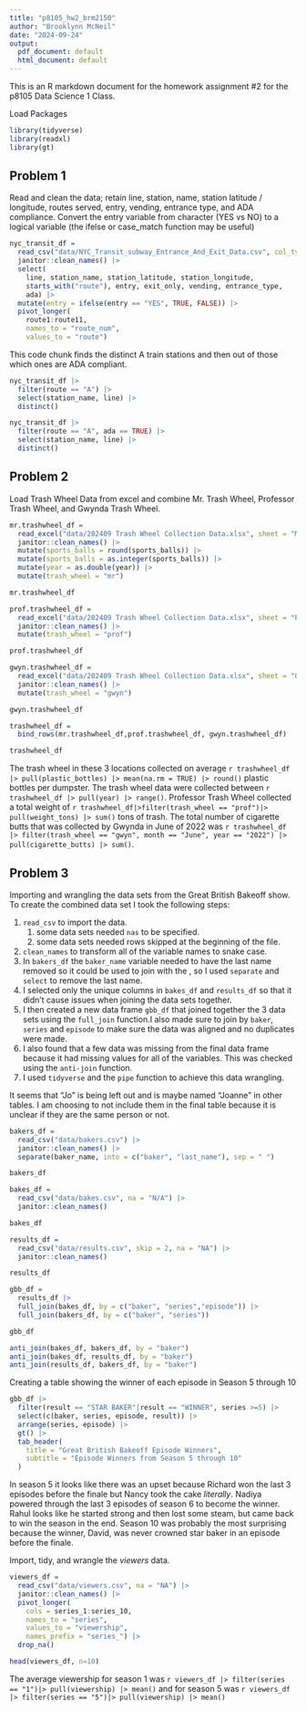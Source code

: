 ```yaml
---
title: "p8105_hw2_brm2150"
author: "Brooklynn McNeil"
date: "2024-09-24"
output:
  pdf_document: default
  html_document: default
---
```


This is an R markdown document for the homework assignment #2 for the p8105 Data Science 1 Class.

Load Packages

```r
library(tidyverse)
library(readxl)
library(gt)
```

## Problem 1

Read and clean the data; retain line, station, name, station latitude / longitude, routes served, entry, vending, entrance type, and ADA compliance. Convert the entry variable from character (YES vs NO) to a logical variable (the ifelse or case_match function may be useful)

```r
nyc_transit_df = 
  read_csv("data/NYC_Transit_subway_Entrance_And_Exit_Data.csv", col_types = cols(Route8 = "c", Route9 = "c", Route10 = "c", Route11 = "c")) |>
  janitor::clean_names() |>
  select(
    line, station_name, station_latitude, station_longitude, 
    starts_with("route"), entry, exit_only, vending, entrance_type, 
    ada) |> 
  mutate(entry = ifelse(entry == "YES", TRUE, FALSE)) |>
  pivot_longer(
    route1:route11,
    names_to = "route_num",
    values_to = "route")
```
This code chunk finds the distinct A train stations and then out of those which ones are ADA compliant.
```r
nyc_transit_df |> 
  filter(route == "A") |> 
  select(station_name, line) |> 
  distinct()

nyc_transit_df |> 
  filter(route == "A", ada == TRUE) |> 
  select(station_name, line) |> 
  distinct()
```

## Problem 2

Load Trash Wheel Data from excel and combine Mr. Trash Wheel, Professor Trash Wheel, and Gwynda Trash Wheel.

```r
mr.trashwheel_df = 
  read_excel("data/202409 Trash Wheel Collection Data.xlsx", sheet = "Mr. Trash Wheel", range = "A2:N653", na = "") |>
  janitor::clean_names() |>
  mutate(sports_balls = round(sports_balls)) |>
  mutate(sports_balls = as.integer(sports_balls)) |>
  mutate(year = as.double(year)) |>
  mutate(trash_wheel = "mr")

mr.trashwheel_df

prof.trashwheel_df =  
  read_excel("data/202409 Trash Wheel Collection Data.xlsx", sheet = "Professor Trash Wheel", range = "A2:M120", na = "") |>
  janitor::clean_names() |>
  mutate(trash_wheel = "prof") 

prof.trashwheel_df

gwyn.trashwheel_df = 
  read_excel("data/202409 Trash Wheel Collection Data.xlsx", sheet = "Gwynnda Trash Wheel", range = "A2:L265", na = "") |>
  janitor::clean_names() |>
  mutate(trash_wheel = "gwyn") 

gwyn.trashwheel_df

trashwheel_df = 
  bind_rows(mr.trashwheel_df,prof.trashwheel_df, gwyn.trashwheel_df)

trashwheel_df
```

The trash wheel in these 3 locations collected on average `r trashwheel_df |> pull(plastic_bottles) |> mean(na.rm = TRUE) |> round()` plastic bottles per dumpster. The trash wheel data were collected between `r trashwheel_df |> pull(year) |> range()`. Professor Trash Wheel collected a total weight of `r trashwheel_df|>filter(trash_wheel == "prof")|> pull(weight_tons) |> sum()` tons of trash. The total number of cigarette butts that was collected by Gwynda in June of 2022 was `r trashwheel_df |> filter(trash_wheel == "gwyn", month == "June", year == "2022") |> pull(cigarette_butts) |> sum()`.

## Problem 3

Importing and wrangling the data sets from the Great British Bakeoff show. To create the combined data set I took the following steps:

1.  `read_csv` to import the data.
    1.  some data sets needed `nas` to be specified.
    2.  some data sets needed rows skipped at the beginning of the file.
2.  `clean_names` to transform all of the variable names to snake case.
3.  In `bakers_df` the `baker_name` variable needed to have the last name removed so it could be used to join with the , so I used `separate` and `select` to remove the last name.
4.  I selected only the unique columns in `bakes_df` and `results_df` so that it didn't cause issues when joining the data sets together.
5.  I then created a new data frame `gbb_df` that joined together the 3 data sets using the `full_join` function.I also made sure to join by `baker`, `series` and `episode` to make sure the data was aligned and no duplicates were made.
6.  I also found that a few data was missing from the final data frame because it had missing values for all of the variables. This was checked using the `anti-join` function.
7.  I used `tidyverse` and the `pipe` function to achieve this data wrangling.


It seems that "Jo" is being left out and is maybe named "Joanne" in other tables. I am choosing to not include them in the final table because it is unclear if they are the same person or not. 

```r
bakers_df =
  read_csv("data/bakers.csv") |>
  janitor::clean_names() |>
  separate(baker_name, into = c("baker", "last_name"), sep = " ")

bakers_df

bakes_df = 
  read_csv("data/bakes.csv", na = "N/A") |>
  janitor::clean_names()

bakes_df

results_df = 
  read_csv("data/results.csv", skip = 2, na = "NA") |>
  janitor::clean_names()

results_df

gbb_df = 
  results_df |>
  full_join(bakes_df, by = c("baker", "series","episode")) |>
  full_join(bakers_df, by = c("baker", "series")) 

gbb_df

anti_join(bakes_df, bakers_df, by = "baker")
anti_join(bakes_df, results_df, by = "baker")
anti_join(results_df, bakers_df, by = "baker")
```

Creating a table showing the winner of each episode in Season 5 through 10

```r
gbb_df |>
  filter(result == "STAR BAKER"|result == "WINNER", series >=5) |>
  select(c(baker, series, episode, result)) |>
  arrange(series, episode) |>
  gt() |>
  tab_header(
    title = "Great British Bakeoff Episode Winners",
    subtitle = "Episode Winners from Season 5 through 10"
  )
```
In season 5 it looks like there was an upset because Richard won the last 3 episodes before the finale but Nancy took the cake *literally*. Nadiya powered through the last 3 episodes of season 6 to become the winner. Rahul looks like he started strong and then lost some steam, but came back to win the season in the end. Season 10 was probably the most surprising because the winner, David, was never crowned star baker in an episode before the finale. 


Import, tidy, and wrangle the *viewers* data.
```r
viewers_df = 
  read_csv("data/viewers.csv", na = "NA") |>
  janitor::clean_names() |>
  pivot_longer(
    cols = series_1:series_10, 
    names_to = "series", 
    values_to = "viewership",
    names_prefix = "series_") |>
  drop_na()

head(viewers_df, n=10)
```
The average viewership for season 1 was `r viewers_df |> filter(series == "1")|> pull(viewership) |> mean()` and for season 5 was `r viewers_df |> filter(series == "5")|> pull(viewership) |> mean()`
